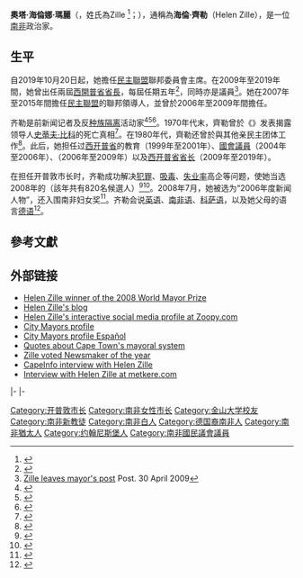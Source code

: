 {{Infobox officeholder
|honorific-prefix = [[尊敬的|尊敬的]]
|name             = 海倫·齊勒
|original_name    = Helen Zille
|honorific-suffix = 
|image            = Helen Zille DA Rally 2011.jpg
|office           = [[民主聯盟_(南非)|民主聯盟]]領袖
|term_start       = 2007年5月6日
|term_end         = 2015年5月10日
|predecessor      = [[托尼·里昂|托尼·里昂]]
|successor        = [[姆穆西·邁馬內|姆穆西·邁馬內]]
|office2          = [[民主聯盟_(南非)|民主聯盟]]聯邦委員會主席
|term_start2      = 2019年10月20日
|term_end2        = 
|deputy2          = {{le|娜塔莎·馬茲佐|Natasha Mazzone}}<br/>{{le|湯瑪斯·沃爾特斯 (南非政治人物)|Thomas Walters (South African politician)|湯瑪斯·沃爾特斯}}
|leader2          = [[姆穆西·邁馬內|姆穆西·邁馬內]]
|predecessor2     = {{le|詹姆斯·塞爾弗|James Selfe}}
|successor2       = 
|office3          = 第7任[[西開普省省長|西開普省省長]]
|term_start3      = 2009年5月6日
|term_end3        = 2019年5月22日
|predecessor3     = {{le|琳恩·布朗|Lynne Brown}}
|successor3       = {{le|阿倫·溫德|Alan Winde}}
|office4          = {{le|開普敦市長|Mayor of Cape Town}}
|term_start4      = 2006年3月15日
|term_end4        = 2009年4月30日
|predecessor4     = {{le|諾瑪因迪亞·姆費凱托|Nomaindia Mfeketo}}
|successor4       = {{le|丹·普拉托|Dan Plato}}
|office5          = {{ZAF}}[[國民議會_(南非)|國民議會]]議員
|term_start5      = 2004年4月14日
|term_end5        = 2006年3月15日
|office6          = {{le|西開普省議會|Western Cape Provincial Parliament}}議員
|term_start6      = 2009年5月6日
|term_end6        = 2019年5月7日
|term_start7      = 1999年6月15日
|term_end7        = 2004年4月13日
|birthname        = Otta Helene Zille
|birth_date       = {{birth date and age|1951|3|9|df=y}}
|birth_place      = {{ZAF-1928}}[[德兰士瓦省|德兰士瓦省]][[约翰内斯堡|约翰内斯堡]][[希尔布罗|希尔布罗]]
|death_date       = 
|death_place      = 
|party            = {{le|民主黨 (南非)|Democratic Party (South Africa)|民主黨}}{{small|（2000年之前）}}<br/>[[民主联盟_(南非)|民主联盟]]{{small|（2000年至今）}}
|spouse           = {{Marriage|Johann Maree|1982}}
|children         = Paul<br/>Thomas
|alma_mater       = [[金山大學|金山大學]]
|religion         = [[長老教會|聯合長老會]]
|website          = {{url|helenzille.co.za|官方網站}}
}}

'''奧塔·海倫娜·瑪麗'''（{{lang-en|Otta Helene Maree}}，姓氏為Zille {{IPAc-en|ˈ|z|ɪ|l|ə|}}<ref>{{cite web|title=Zille|url=http://www.collinsdictionary.com/dictionary/english/zille|work=Collins English Dictionary|accessdate=30 January 2014|archive-date=2019-07-25|archive-url=https://web.archive.org/web/20190725104025/https://www.collinsdictionary.com/dictionary/english/zille|dead-url=no}}</ref>；{{bd|1951年|3月9日||}}），通稱為'''海倫·齊勒'''（Helen Zille），是一位[[南非|南非]]政治家。

==生平==
自2019年10月20日起，她擔任[[民主聯盟_(南非)|民主聯盟]]聯邦委員會主席。在2009年至2019年間，她曾出任兩屆[[西開普省省長|西開普省省長]]，每屆任期五年<ref>{{cite news |url=http://www.iol.co.za/index.php?art_id=nw20090506124045976C370668 |title=Applause as Zille secures premiership |work=IOL |date=6 May 2009 |accessdate=6 May 2009 |archive-date=2020-04-25 |archive-url=https://web.archive.org/web/20200425221052/http://www.iol.co.za/index.php?art_id=nw20090506124045976C370668 |dead-url=no }}</ref>，同時亦是{{le|西開普省議會|Western Cape Provincial Parliament}}議員<ref>[http://www.thepost.co.za/?fSectionId=&fArticleId=vn20090430054123852C824587 Zille leaves mayor's post] {{Wayback|url=http://www.thepost.co.za/?fSectionId=&fArticleId=vn20090430054123852C824587 |date=20200530133649 }} Post. 30 April 2009</ref>。她在2007年至2015年間擔任[[民主聯盟_(南非)|民主聯盟]]的聯邦領導人，並曾於2006年至2009年間擔任{{le|開普敦市長|Mayor of Cape Town}}。

齐勒是前新闻记者及反[[南非种族隔离|种族隔离]]活动家<ref>{{cite web|url=http://www.earthtimes.org/articles/show/236972,worlds-best-mayor-helen-zille-says-award-a-boon-for-democracy.html|title=World's best mayor Helen Zille says award a boon for democracy|access-date=2014-05-01|archive-date=2021-01-23|archive-url=https://web.archive.org/web/20210123044835/http://www.earthtimes.org/articles/show/236972,worlds-best-mayor-helen-zille-says-award-a-boon-for-democracy.html|dead-url=no}}</ref><ref>{{cite web|url=http://sahistory.org.za/pages/people/bios/zille_h.htm|title=Helen Zille|access-date=2014-05-01|archive-url=https://www.webcitation.org/68ZAjeA0B?url=http://sahistory.org.za/people/helen-zille|archive-date=2012-06-20|dead-url=yes}}</ref><ref>{{cite news | url=http://news.bbc.co.uk/2/hi/africa/7998328.stm | title=Profile: Helen Zille | work=BBC News | date=15 April 2009 | accessdate=2010-05-04 | archive-date=2021-01-23 | archive-url=https://web.archive.org/web/20210123112548/http://news.bbc.co.uk/2/hi/africa/7998328.stm | dead-url=no }}</ref>。1970年代末，齊勒曾於《{{le|兰德每日邮报|The Rand Daily Mail}}》发表揭露{{le|黑人覺醒運動|Black Consciousness Movement|黑人覺醒}}领导人[[史蒂夫·比科|史蒂夫·比科]]的死亡真相<ref name="lives">{{cite web|url=http://www.iol.co.za/index.php?set_id=1&click_id=6&art_id=vn20070909111739807C780534|title=Steve Biko's legacy lives on - Zille|access-date=2014-05-01|archive-date=2012-06-20|archive-url=https://www.webcitation.org/68ZAkxIFa?url=http://www.iol.co.za/news/politics/steve-biko-s-legacy-lives-on-zille-1.369971|dead-url=no}}</ref>。在1980年代，齊勒还曾於{{le|黑腰带|Black Sash}}與其他亲民主团体工作<ref name="stmarysschool.co.za">{{cite web|url=http://www.stmarysschool.co.za/alumni/index.php?option=com_content&task=view&id=86&Itemid=36|title=Helen Zille (St Mary’s School 1962 to 1968)|access-date=2014-05-01|archive-date=2010-09-14|archive-url=https://web.archive.org/web/20100914051738/http://www.stmarysschool.co.za/alumni/index.php?option=com_content&task=view&id=86&Itemid=36|dead-url=yes}}</ref>。此后，她担任过[[西开普省|西开普省]]的教育{{le|執行委員會成員|Member of the Executive Council}}（1999年至2001年）、[[南非議會|國會議員]]（2004年至2006年）、{{le|開普敦市長|Mayor of Cape Town}}（2006年至2009年）以及[[西开普省省长|西开普省省长]]（2009年至2019年）。

在担任开普敦市长时，齐勒成功解决[[犯罪|犯罪]]、[[吸毒|吸毒]]、[[失业率|失业率]]高企等问题，使她当选2008年的{{le|世界市長|World Mayor}}（該年共有820名候選人）<ref>{{cite web |author=13 October 2008 at 06:32pm |url=http://www.iol.co.za/news/politics/sa-mayor-scoops-world-best-award-1.420065 |title=SA mayor scoops 'world best' award - Politics | IOL News |publisher=IOL.co.za |date=2008-10-13 |accessdate=2013-03-04 |archive-date=2016-01-15 |archive-url=https://web.archive.org/web/20160115041437/http://www.iol.co.za/news/politics/sa-mayor-scoops-world-best-award-1.420065 |dead-url=no }}</ref><ref>{{cite web|url=http://www.citymayors.com/worldmayor/world-mayor-2008-results.html|title=Helen Zille, Mayor of Cape Town, wins the 2008 World Mayor Prize|access-date=2014-05-01|archive-date=2012-06-20|archive-url=https://www.webcitation.org/68ZAo2yoh?url=http://www.citymayors.com/worldmayor/world-mayor-2008-results.html|dead-url=no}}</ref>。2008年7月，她被{{le|國家記者俱樂部 (美國)|National Press Club (United States)|國家記者俱樂部}}选为“2006年度新闻人物”，还入围南非妇女奖<ref>{{cite web|url=http://www.southafrica.info/women/womanoftheyear03.htm|title=Woman of the Year 2003 finalists|date=30 July 2003|accessdate=2007-04-10|archive-date=2016-03-03|archive-url=https://web.archive.org/web/20160303184807/http://www.southafrica.info/women/womanoftheyear03.htm|dead-url=no}}</ref>。齐勒会说[[英语|英语]]、[[南非语|南非语]]、[[科萨语|科萨语]]，以及她父母的语言[[德语|德语]]<ref>{{cite web|url=http://www.whoswhosa.co.za/Pages/profilefull.aspx?IndID=3528 |title=Helen Zille Biography |deadurl=yes |archiveurl=https://web.archive.org/web/20090802172056/http://www.whoswhosa.co.za/Pages/profilefull.aspx?IndID=3528 |archivedate=2009-08-02 }}</ref>。

== 參考文獻 ==
{{Reflist|2}}

== 外部链接 ==
* [http://www.worldmayor.com/contest_2008/world-mayor-2008-results.html Helen Zille winner of the 2008 World Mayor Prize] {{Wayback|url=http://www.worldmayor.com/contest_2008/world-mayor-2008-results.html |date=20170825105435 }}
* [https://web.archive.org/web/20071118155732/http://www.helenzille.co.za/ Helen Zille's blog]
* [https://web.archive.org/web/20101224072209/http://www.zoopy.com/Helen Helen Zille's interactive social media profile at Zoopy.com]
* [http://www.citymayors.com/mayors/capetown_mayor.html City Mayors profile] {{Wayback|url=http://www.citymayors.com/mayors/capetown_mayor.html |date=20210211051801 }}
* [http://www.citymayors.com/mayors/cape-town-alcaldesa-zille.html City Mayors profile Español] {{Wayback|url=http://www.citymayors.com/mayors/cape-town-alcaldesa-zille.html |date=20210225210953 }}
* [http://www.capetown.dj/people/Quotes/MayoralSystem.htm Quotes about Cape Town's mayoral system] {{Wayback|url=http://www.capetown.dj/people/Quotes/MayoralSystem.htm |date=20181014142727 }}
* [http://www.iol.co.za/index.php?set_id=1&click_id=13&art_id=nw20070711214856350C636381 Zille voted Newsmaker of the year] {{Wayback|url=http://www.iol.co.za/index.php?set_id=1&click_id=13&art_id=nw20070711214856350C636381 |date=20070714141413 }}
* [https://web.archive.org/web/20091202074425/http://capeinfo.com/helen-zille-mayor.html CapeInfo interview with Helen Zille]
* [http://metkere.com/en/2008/09/helen-zille.html Interview with Helen Zille at metkere.com] {{Wayback|url=http://metkere.com/en/2008/09/helen-zille.html |date=20120216043806 }}

{{s-start}}
{{s-off}}
{{s-bef|before={{le|諾瑪因迪亞·姆費凱托|Nomaindia Mfeketo}}}}
{{s-ttl|title={{le|開普敦市長|Mayor of Cape Town}}|years=2006年–2009年}}
{{s-aft|after={{le|丹·普拉托|Dan Plato}}}}
|-
{{s-bef|before={{le|琳恩·布朗|Lynne Brown}}}}
{{s-ttl|title=[[西開普省省長|西開普省省長]]|years=2009年–2019年}}
{{s-aft|after={{le|阿倫·溫德|Alan Winde}}}}
|-
{{s-ppo}}
{{s-bef|before=[[托尼·里昂|托尼·里昂]]}}
{{s-ttl|title=[[民主联盟_(南非)|民主联盟]]领袖|years=2007年–2015年}}
{{s-aft|after=[[姆穆西·邁馬內|姆穆西·邁馬內]]}}
{{s-end}}

{{Authority control}}
{{DEFAULTSORT:Zille, Helen}}
[[Category:开普敦市长|Category:开普敦市长]]
[[Category:南非女性市长|Category:南非女性市长]]
[[Category:金山大学校友|Category:金山大学校友]]
[[Category:南非新教徒|Category:南非新教徒]]
[[Category:南非白人|Category:南非白人]]
[[Category:德国裔南非人|Category:德国裔南非人]]
[[Category:南非猶太人|Category:南非猶太人]]
[[Category:约翰尼斯堡人|Category:约翰尼斯堡人]]
[[Category:南非國民議會議員|Category:南非國民議會議員]]